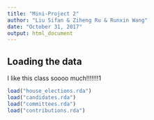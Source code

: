 ```yaml
---
title: "Mini-Project 2"
author: "Liu Sifan & Ziheng Ru & Runxin Wang"
date: "October 31, 2017"
output: html_document
---
```



## Loading the data

I like this class soooo much!!!!!!!1

```r
load("house_elections.rda")
load("candidates.rda")
load("committees.rda")
load("contributions.rda")
```
